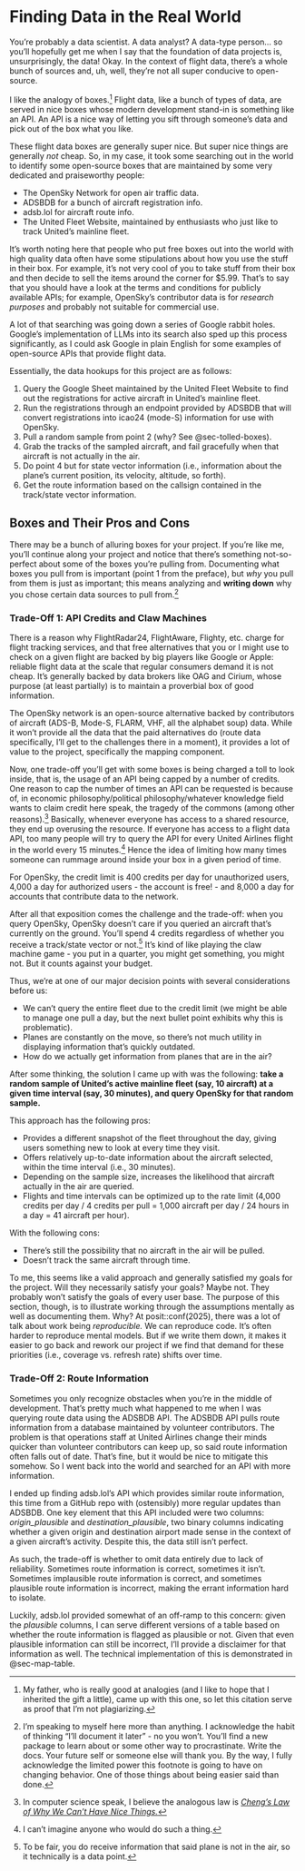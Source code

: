 # Finding Data in the Real World
You're probably a data scientist. A data analyst? A data-type person... so you'll hopefully get me when I say that the foundation of data projects is, unsurprisingly, the data! Okay. In the context of flight data, there's a whole bunch of sources and, uh, well, they're not all super conducive to open-source.

I like the analogy of boxes.[^1] Flight data, like a bunch of types of data, are served in nice boxes whose modern development stand-in is something like an API. An API is a nice way of letting you sift through someone's data and pick out of the box what you like.

These flight data boxes are generally super nice. But super nice things are generally *not* cheap. So, in my case, it took some searching out in the world to identify some open-source boxes that are maintained by some very dedicated and praiseworthy people:

- The OpenSky Network for open air traffic data.
- ADSBDB for a bunch of aircraft registration info.
- adsb.lol for aircraft route info.
- The United Fleet Website, maintained by enthusiasts who just like to track United's mainline fleet.

:::{.callout}
It's worth noting here that people who put free boxes out into the world with high quality data often have some stipulations about how you use the stuff in their box. For example, it's not very cool of you to take stuff from their box and then decide to sell the items around the corner for $5.99. That's to say that you should have a look at the terms and conditions for publicly available APIs; for example, OpenSky's contributor data is for *research purposes* and probably not suitable for commercial use.
:::

A lot of that searching was going down a series of Google rabbit holes. Google's implementation of LLMs into its search also sped up this process significantly, as I could ask Google in plain English for some examples of open-source APIs that provide flight data.

Essentially, the data hookups for this project are as follows: 

1. Query the Google Sheet maintained by the United Fleet Website to find out the registrations for active aircraft in United's mainline fleet.
2. Run the registrations through an endpoint provided by ADSBDB that will convert registrations into icao24 (mode-S) information for use with OpenSky.
3. Pull a random sample from point 2 (why? See @sec-tolled-boxes).
4. Grab the tracks of the sampled aircraft, and fail gracefully when that aircraft is not actually in the air.
5. Do point 4 but for state vector information (i.e., information about the plane's current position, its velocity, altitude, so forth).
6. Get the route information based on the callsign contained in the track/state vector information.

## Boxes and Their Pros and Cons
There may be a bunch of alluring boxes for your project. If you're like me, you'll continue along your project and notice that there's something not-so-perfect about some of the boxes you're pulling from. Documenting what boxes you pull from is important (point 1 from the preface), but *why* you pull from them is just as important; this means analyzing and **writing down** why you chose certain data sources to pull from.[^2]

### Trade-Off 1: API Credits and Claw Machines {#sec-tolled-boxes}
There is a reason why FlightRadar24, FlightAware, Flighty, etc. charge for flight tracking services, and that free alternatives that you or I might use to check on a given flight are backed by big players like Google or Apple: reliable flight data at the scale that regular consumers demand it is not cheap. It's generally backed by data brokers like OAG and Cirium, whose purpose (at least partially) is to maintain a proverbial box of good information.

The OpenSky network is an open-source alternative backed by contributors of aircraft (ADS-B, Mode-S, FLARM, VHF, all the alphabet soup) data. While it won't provide all the data that the paid alternatives do (route data specifically, I'll get to the challenges there in a moment), it provides a lot of value to the project, specifically the mapping component.

Now, one trade-off you'll get with some boxes is being charged a toll to look inside, that is, the usage of an API being capped by a number of credits. One reason to cap the number of times an API can be requested is because of, in economic philosophy/political philosophy/whatever knowledge field wants to claim credit here speak, the tragedy of the commons (among other reasons).[^3] Basically, whenever everyone has access to a shared resource, they end up overusing the resource. If everyone has access to a flight data API, too many people will try to query the API for every United Airlines flight in the world every 15 minutes.[^4] Hence the idea of limiting how many times someone can rummage around inside your box in a given period of time.

For OpenSky, the credit limit is 400 credits per day for unauthorized users, 4,000 a day for authorized users - the account is free! - and 8,000 a day for accounts that contribute data to the network.

After all that exposition comes the challenge and the trade-off: when you query OpenSky, OpenSky doesn't care if you queried an aircraft that's currently on the ground. You'll spend 4 credits regardless of whether you receive a track/state vector or not.[^5] It's kind of like playing the claw machine game - you put in a quarter, you might get something, you might not. But it counts against your budget.

Thus, we're at one of our major decision points with several considerations before us:

- We can't query the entire fleet due to the credit limit (we might be able to manage one pull a day, but the next bullet point exhibits why this is problematic).
- Planes are constantly on the move, so there's not much utility in displaying information that's quickly outdated.
- How do we actually get information from planes that are in the air?

After some thinking, the solution I came up with was the following: **take a random sample of United's active mainline fleet (say, 10 aircraft) at a given time interval (say, 30 minutes), and query OpenSky for that random sample.**

This approach has the following pros:

- Provides a different snapshot of the fleet throughout the day, giving users something new to look at every time they visit.
- Offers relatively up-to-date information about the aircraft selected, within the time interval (i.e., 30 minutes).
- Depending on the sample size, increases the likelihood that aircraft actually in the air are queried.
- Flights and time intervals can be optimized up to the rate limit (4,000 credits per day / 4 credits per pull = 1,000 aircraft per day / 24 hours in a day = 41 aircraft per hour).

With the following cons:

- There's still the possibility that no aircraft in the air will be pulled.
- Doesn't track the same aircraft through time.

To me, this seems like a valid approach and generally satisfied my goals for the project. Will they necessarily satisfy your goals? Maybe not. They probably won't satisfy the goals of every user base. The purpose of this section, though, is to illustrate working through the assumptions mentally as well as documenting them. Why? At posit::conf(2025), there was a lot of talk about work being *reproducible.* We can reproduce code. It's often harder to reproduce mental models. But if we write them down, it makes it easier to go back and rework our project if we find that demand for these priorities (i.e., coverage vs. refresh rate) shifts over time.

### Trade-Off 2: Route Information
Sometimes you only recognize obstacles when you're in the middle of development. That's pretty much what happened to me when I was querying route data using the ADSBDB API. The ADSBDB API pulls route information from a database maintained by volunteer contributors. The problem is that operations staff at United Airlines change their minds quicker than volunteer contributors can keep up, so said route information often falls out of date. That's fine, but it would be nice to mitigate this somehow. So I went back into the world and searched for an API with more information.

I ended up finding adsb.lol's API which provides similar route information, this time from a GitHub repo with (ostensibly) more regular updates than ADSBDB. One key element that this API included were two columns: *origin_plausible* and *destination_plausible*, two binary columns indicating whether a given origin and destination airport made sense in the context of a given aircraft's activity. Despite this, the data still isn't perfect.

As such, the trade-off is whether to omit data entirely due to lack of reliability. Sometimes route information is correct, sometimes it isn't. Sometimes implausible route information is correct, and sometimes plausible route information is incorrect, making the errant information hard to isolate.

Luckily, adsb.lol provided somewhat of an off-ramp to this concern: given the *plausible* columns, I can serve different versions of a table based on whether the route information is flagged as plausible or not. Given that even plausible information can still be incorrect, I'll provide a disclaimer for that information as well. The technical implementation of this is demonstrated in @sec-map-table.

[^1]: My father, who is really good at analogies (and I like to hope that I inherited the gift a little), came up with this one, so let this citation serve as proof that I'm not plagiarizing.

[^2]: I'm speaking to myself here more than anything. I acknowledge the habit of thinking "I'll document it later" - no you won't. You'll find a new package to learn about or some other way to procrastinate. Write the docs. Your future self or someone else will thank you. By the way, I fully acknowledge the limited power this footnote is going to have on changing behavior. One of those things about being easier said than done.

[^3]: In computer science speak, I believe the analogous law is [*Cheng's Law of Why We Can't Have Nice Things.*](https://rstudio.github.io/promises/articles/promises_08_casestudy.html)

[^4]: I can't imagine anyone who would do such a thing.

[^5]: To be fair, you do receive information that said plane is not in the air, so it technically is a data point.